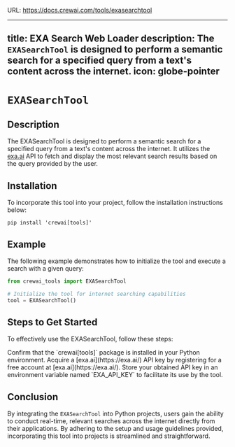 URL: https://docs.crewai.com/tools/exasearchtool

---
title: EXA Search Web Loader
description: The `EXASearchTool` is designed to perform a semantic search for a specified query from a text's content across the internet.
icon: globe-pointer
---

# `EXASearchTool`

## Description

The EXASearchTool is designed to perform a semantic search for a specified query from a text's content across the internet. 
It utilizes the [exa.ai](https://exa.ai/) API to fetch and display the most relevant search results based on the query provided by the user.

## Installation

To incorporate this tool into your project, follow the installation instructions below:

```shell
pip install 'crewai[tools]'
```

## Example

The following example demonstrates how to initialize the tool and execute a search with a given query:

```python Code
from crewai_tools import EXASearchTool

# Initialize the tool for internet searching capabilities
tool = EXASearchTool()
```

## Steps to Get Started

To effectively use the EXASearchTool, follow these steps:

<Steps>
    <Step title="Package Installation">
        Confirm that the `crewai[tools]` package is installed in your Python environment.
    </Step>
    <Step title="API Key Acquisition">
        Acquire a [exa.ai](https://exa.ai/) API key by registering for a free account at [exa.ai](https://exa.ai/).
    </Step>
    <Step title="Environment Configuration">
        Store your obtained API key in an environment variable named `EXA_API_KEY` to facilitate its use by the tool.
    </Step>
</Steps>

## Conclusion

By integrating the `EXASearchTool` into Python projects, users gain the ability to conduct real-time, relevant searches across the internet directly from their applications. 
By adhering to the setup and usage guidelines provided, incorporating this tool into projects is streamlined and straightforward.

